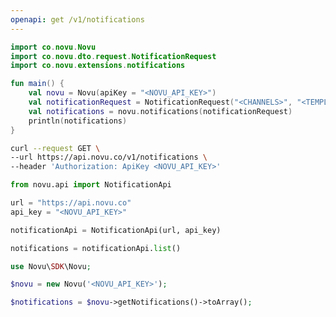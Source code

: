 ```yaml
---
openapi: get /v1/notifications
---
```


<Snippet file="apikey-warning.mdx" />

<RequestExample>

```kotlin Kotlin
import co.novu.Novu
import co.novu.dto.request.NotificationRequest
import co.novu.extensions.notifications

fun main() {
    val novu = Novu(apiKey = "<NOVU_API_KEY>")
    val notificationRequest = NotificationRequest("<CHANNELS>", "<TEMPLATES>", "<EMAILS>", "<SEARCH>");
    val notifications = novu.notifications(notificationRequest)
    println(notifications)
}
```

```bash cURL
curl --request GET \
--url https://api.novu.co/v1/notifications \
--header 'Authorization: ApiKey <NOVU_API_KEY>'
```

```python Python
from novu.api import NotificationApi

url = "https://api.novu.co"
api_key = "<NOVU_API_KEY>"

notificationApi = NotificationApi(url, api_key)

notifications = notificationApi.list()
```

```php PHP
use Novu\SDK\Novu;

$novu = new Novu('<NOVU_API_KEY>');

$notifications = $novu->getNotifications()->toArray();
```

</RequestExample>
